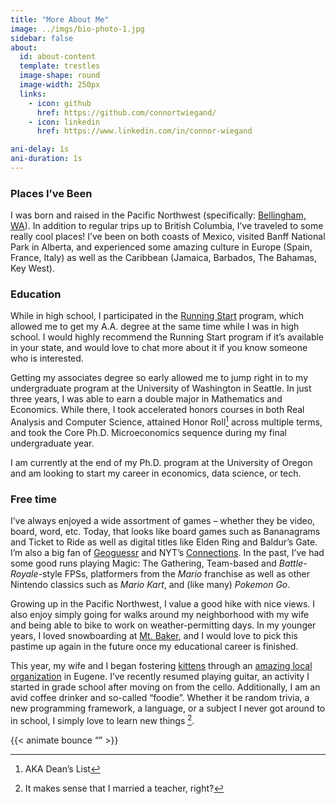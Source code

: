 ```yaml
---
title: "More About Me"
image: ../imgs/bio-photo-1.jpg
sidebar: false
about:
  id: about-content
  template: trestles
  image-shape: round
  image-width: 250px
  links:
    - icon: github
      href: https://github.com/connortwiegand/ 
    - icon: linkedin
      href: https://www.linkedin.com/in/connor-wiegand

ani-delay: 1s
ani-duration: 1s
---
```


:::{#about-content}

:::{.animate__animated .animate__fadeInUp}
### Places I've Been

I was born and raised in the Pacific Northwest (specifically: [Bellingham, WA](https://www.bellingham.org/)). In addition to regular trips up to British Columbia, I've traveled to some really cool places! I've been on both coasts of Mexico, visited Banff National Park in Alberta, and experienced some amazing culture in Europe (Spain, France, Italy) as well as the Caribbean (Jamaica, Barbados, The Bahamas, Key West). 
:::

:::{.animate__animated .animate__fadeInUp}
### Education

While in high school, I participated in the [Running Start](https://en.wikipedia.org/wiki/Running_Start) program, which allowed me to get my A.A. degree at the same time while I was in high school. I would highly recommend the Running Start program if it's available in your state, and would love to chat more about it if you know someone who is interested. 

Getting my associates degree so early allowed me to jump right in to my undergraduate program at the University of Washington in Seattle. In just three years, I was able to earn a double major in Mathematics and Economics. While there, I took accelerated honors courses in both Real Analysis and Computer Science, attained Honor Roll^[AKA Dean's List] across multiple terms, and took the Core Ph.D. Microeconomics sequence during my final undergraduate year. 

I am currently at the end of my Ph.D. program at the University of Oregon and am looking to start my career in economics, data science, or tech. 
:::

:::{.animate__animated .animate__fadeInUp}
### Free time

I've always enjoyed a wide assortment of games -- whether they be video, board, word, etc. Today, that looks like board games such as Bananagrams and Ticket to Ride as well as digital titles like Elden Ring and Baldur's Gate. I'm also a big fan of [Geoguessr](https://www.geoguessr.com/) and NYT's [Connections](https://www.nytimes.com/games/connections). In the past, I've had some good runs playing Magic: The Gathering, Team-based and _Battle-Royale_-style FPSs, platformers from the _Mario_ franchise as well as other Nintendo classics such as _Mario Kart_, and (like many) _Pokemon Go_. 

Growing up in the Pacific Northwest, I value a good hike with nice views. I also enjoy simply going for walks around my neighborhood with my wife and being able to bike to work on weather-permitting days. In my younger years, I loved snowboarding at [Mt. Baker](https://en.wikipedia.org/wiki/Mount_Baker), and I would love to pick this pastime up again in the future once my educational career is finished. 

This year, my wife and I began fostering [kittens](/resources/misc/index.qmd#Cats) through an [amazing local organization](https://catrescues.org/) in Eugene. I've recently resumed playing guitar, an activity I started in grade school after moving on from the cello. Additionally, I am an avid coffee drinker and so-called "foodie". Whether it be random trivia, a new programming framework, a language, or a subject I never got around to in school, I simply love to learn new things ^[It makes sense that I married a teacher, right?]. 
:::
:::

{{< animate bounce "" >}}